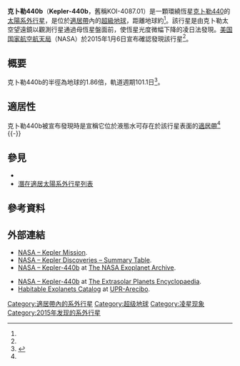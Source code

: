 {{noteTA
|G1=Astronomy
|1=zh-cn:空间望远镜; zh-tw:太空望遠鏡; zh-hk:太空望遠鏡;
|2=zh-cn:开普勒; zh-tw:克卜勒; zh-hk:開普勒;
}}
{{Planetbox begin
| name=Kepler-440b<ref name="NASA-20150106">{{cite web |last1=Clavin |first1=Whitney |last2=Chou |first2=Felicia |last3=Johnson |first3=Michele |title=NASA's Kepler Marks 1,000th Exoplanet Discovery, Uncovers More Small Worlds in Habitable Zones |url=http://www.jpl.nasa.gov/news/news.php?release=2015-003 |date=6 January 2015 |work=[[NASA|NASA]] |accessdate=6 January 2015 |archive-date=2015-01-07 |archive-url=https://web.archive.org/web/20150107031305/http://www.jpl.nasa.gov/news/news.php?release=2015-003 |dead-url=no }}</ref>
}}
{{Planetbox image
| image = Exoplanet Comparison Kepler-10 b.png 
| caption = 克卜勒440b（右）與地球體積比較。
}}
{{Planetbox star
| star = [[克卜勒440|克卜勒440]] 
| constell= 
| RA = {{RA|19|01|23.99}}
| DEC= {{DEC|+41|27|7.94}}
| dist_ly = 850<!---please check this--->
| dist_pc = 261
| app_mag = 15.134
| mass = 0.570
| radius = 0.560
| temperature = 4134
| metallicity = -0.300
| age =
}}
{{Planetbox character
| mass_earth = 
| radius_earth = 1.860
<!-- | density_cgs =  -->
 | temperature = {{convert|201|K|C}}
}}
{{Planetbox orbit
| period = 101.11141000
| orbital velocity =
| semimajor = 0.24200
| eccentricity = >0.340
| inclination = 89.930
}}
{{Planetbox discovery
| discovery_date = 2015<ref name="EXP-2015-440b">{{cite web |author=Staff |title=Planet Kepler-440 b |url=http://exoplanet.eu/catalog/kepler-440_b/ |date=2015 |work=[[太陽系外行星百科|The Extrasolar Planets Encyclopaedia]] |accessdate=11 January 2015 |archive-date=2019-09-03 |archive-url=https://web.archive.org/web/20190903225459/http://exoplanet.eu/catalog/kepler-440_b/ |dead-url=no }}</ref>
| discoverers =
| discovery_site = [[克卜勒太空望遠鏡|克卜勒太空望遠鏡]]
| discovery_method = 凌日法
| detection_methods = 
| discovery_status = 已發表論文
}}
{{Planetbox catalog
| names = KOI-4087.01; Kepler-440 b; KOI-4087 b; K04087.01; WISE J190124.00+412708.3 b;	KIC 6106282 b; 2MASS J19012398+4127079 b
}}
{{Planetbox reference
| star = Kepler-440
| planet = b
}}
{{Planetbox end}}

'''克卜勒440b'''（'''Kepler-440b'''，舊稱KOI-4087.01）是一顆環繞恆星[[克卜勒440|克卜勒440]]的[[太陽系外行星|太陽系外行星]]，是位於[[適居帶|適居帶]]內的[[超級地球|超級地球]]，距離地球約{{convert|261|pc|ly|disp=flip}}<ref name="NASA-20150106" />。該行星是由克卜勒太空望遠鏡以觀測行星通過母恆星盤面前，使恆星光度微幅下降的凌日法發現。[[美国国家航空航天局|美国国家航空航天局]]（NASA）於2015年1月6日宣布確認發現該行星<ref name="NASA-20150106" />。

==概要==
克卜勒440b的半徑為地球的1.86倍，軌道週期101.1日<ref>{{cite web |title=Kepler-440 |url=http://www.openexoplanetcatalogue.com/system.html?id=Kepler-440%20b |date= |work=Open Exoplanet Catalogue |accessdate=20 January 2015 |archive-date=2015-01-20 |archive-url=https://web.archive.org/web/20150120174127/http://www.openexoplanetcatalogue.com/system.html?id=Kepler-440%20b |dead-url=no }}</ref>。

==適居性==
克卜勒440b被宣布發現時是宣稱它位於液態水可存在於該行星表面的[[適居帶|適居帶]]<ref name="NASA-20150106" />
{{Auto images |title=克卜勒太空望遠鏡發現的，值得注意的太陽系外行星 |float=left |total width=600 |width1=200 |height1=100 |image1=KeplerExoplanets-NearEarthSize-HabitableZone-20150106.png |caption1=<center>已確認位於適居帶內的體積較小系外行星：<br>（[[克卜勒62e|克卜勒62e]]、[[克卜勒62f|克卜勒62f]]、[[克卜勒186f|克卜勒186f]]、{{link-en|克卜勒296e|Kepler-296e}}、{{link-en|克卜勒296f|Kepler-296f}}、[[克卜勒438b|克卜勒438b]]、克卜勒440b、[[克卜勒442b|克卜勒442b]]）<br>（克卜勒太空望遠鏡團隊於2015年1月6日宣布發現）<ref name="NASA-20150106">{{cite web |last1=Clavin |first1=Whitney |last2=Chou |first2=Felicia |last3=Johnson |first3=Michele |title=NASA's Kepler Marks 1,000th Exoplanet Discovery, Uncovers More Small Worlds in Habitable Zones |url=http://www.jpl.nasa.gov/news/news.php?release=2015-003 |date=6 January 2015 |work=[[NASA|NASA]] |accessdate=6 January 2015 }}</ref></center>}}
{{-}}

== 參見 ==
* {{link-en|紅矮星系統適居性|Habitability of red dwarf systems}}
* [[潛在適居太陽系外行星列表|潛在適居太陽系外行星列表]]

== 參考資料 ==
{{Reflist}}

== 外部連結 ==
{{Commons category|Kepler Mission}}
* [https://web.archive.org/web/20131105082102/http://www.nasa.gov/mission_pages/kepler/main/index.html NASA – Kepler Mission].
* [http://kepler.nasa.gov/Mission/discoveries/ NASA – Kepler Discoveries – Summary Table]{{Wayback|url=http://kepler.nasa.gov/Mission/discoveries/ |date=20160511054656 }}.
* [http://exoplanetarchive.ipac.caltech.edu/cgi-bin/DisplayOverview/nph-DisplayOverview?objname=Kepler-440+b&type=CONFIRMED_PLANET NASA – Kepler-440b] {{Wayback|url=http://exoplanetarchive.ipac.caltech.edu/cgi-bin/DisplayOverview/nph-DisplayOverview?objname=Kepler-440+b&type=CONFIRMED_PLANET |date=20190515155930 }} at [[美國國家航空暨太空總署系外行星資料庫|The NASA Exoplanet Archive]].
<!---Need => find name of exoplanet in table 
* [http://exoplanets.org/detail/Kepler-440_b NASA – Kepler-440b] at [[太阳系外行星轨道数据库|The Exoplanet Data Explorer]].
--->
* [http://exoplanet.eu/catalog/kepler-440_b/ NASA – Kepler-440b]{{Wayback|url=http://exoplanet.eu/catalog/kepler-440_b/ |date=20190903225459 }} at [[太陽系外行星百科|The Extrasolar Planets Encyclopaedia]].
* [http://phl.upr.edu/projects/habitable-exoplanets-catalog Habitable Exolanets Catalog]{{Wayback|url=http://phl.upr.edu/projects/habitable-exoplanets-catalog |date=20180211104253 }} at [[波多黎各大學阿雷西博分校|UPR-Arecibo]].

{{Extraterrestrial life}} 
{{portal bar|Astrobiology|Astronomy}}
{{Sky|19|01|23.99|+|41|27|07.94}}

[[Category:適居帶內的系外行星|Category:適居帶內的系外行星]]
[[Category:超级地球|Category:超级地球]]
[[Category:凌星现象|Category:凌星现象]]
[[Category:2015年发现的系外行星|Category:2015年发现的系外行星]]